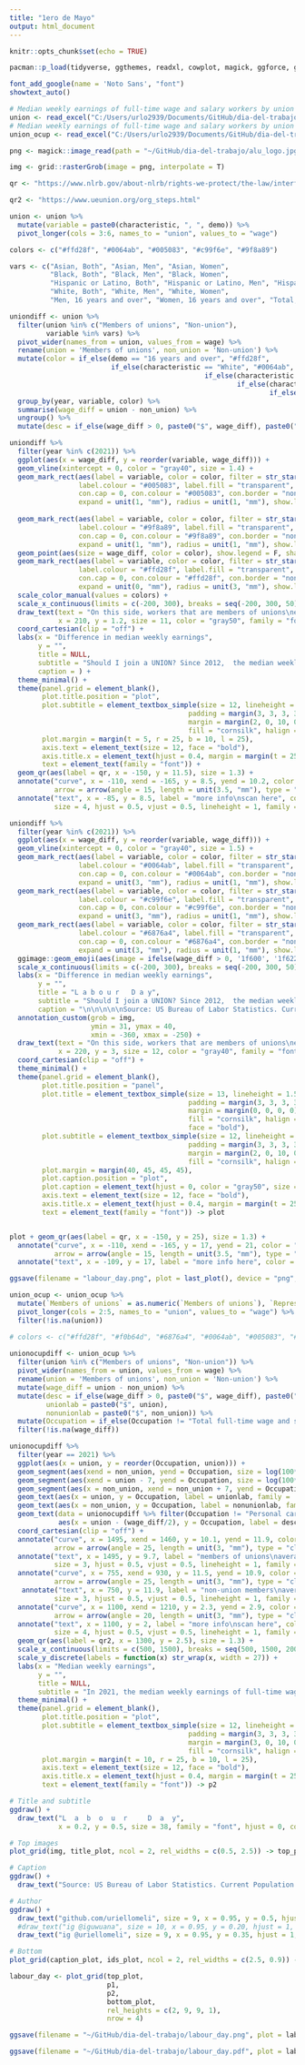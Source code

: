 ```yaml
---
title: "1ero de Mayo"
output: html_document
---
```


```r
knitr::opts_chunk$set(echo = TRUE)
```

```r
pacman::p_load(tidyverse, ggthemes, readxl, cowplot, magick, ggforce, ggtext, RColorBrewer, showtext, grid, ggqr, MetBrewer)

font_add_google(name = 'Noto Sans', "font")
showtext_auto()
```

```r
# Median weekly earnings of full-time wage and salary workers by union affiliation and selected characteristics - annual averages
union <- read_excel("C:/Users/urlo2939/Documents/GitHub/dia-del-trabajo/cpsaat41.xlsx")
# Median weekly earnings of full-time wage and salary workers by union affiliation, occupation, and industry - annual averages
union_ocup <- read_excel("C:/Users/urlo2939/Documents/GitHub/dia-del-trabajo/cpsaat43.xlsx")

png <- magick::image_read(path = "~/GitHub/dia-del-trabajo/alu_logo.jpg")

img <- grid::rasterGrob(image = png, interpolate = T)

qr <- "https://www.nlrb.gov/about-nlrb/rights-we-protect/the-law/interfering-with-employee-rights-section-7-8a1#:~:text=Section%207%20of%20the%20National,of%20collective%20bargaining%20or%20other"

qr2 <- "https://www.ueunion.org/org_steps.html"
```

```r
union <- union %>% 
  mutate(variable = paste0(characteristic, ", ", demo)) %>% 
  pivot_longer(cols = 3:6, names_to = "union", values_to = "wage")

colors <- c("#ffd28f", "#0064ab", "#005083", "#c99f6e", "#9f8a89")

vars <- c("Asian, Both", "Asian, Men", "Asian, Women", 
          "Black, Both", "Black, Men", "Black, Women",
          "Hispanic or Latino, Both", "Hispanic or Latino, Men", "Hispanic or Latino, Women",
          "White, Both", "White, Men", "White, Women",
          "Men, 16 years and over", "Women, 16 years and over", "Total, 16 years and over")

uniondiff <- union %>% 
  filter(union %in% c("Members of unions", "Non-union"),
         variable %in% vars) %>% 
  pivot_wider(names_from = union, values_from = wage) %>% 
  rename(union = 'Members of unions', non_union = 'Non-union') %>% 
  mutate(color = if_else(demo == "16 years and over", "#ffd28f", 
                         if_else(characteristic == "White", "#0064ab",
                                                if_else(characteristic == "Black", "#005083",
                                                        if_else(characteristic == "Asian", "#c99f6e",
                                                                if_else(characteristic == "Hispanic or Latino", "#9f8a89", NA_character_)))))) %>% 
  group_by(year, variable, color) %>% 
  summarise(wage_diff = union - non_union) %>% 
  ungroup() %>% 
  mutate(desc = if_else(wage_diff > 0, paste0("$", wage_diff), paste0("-$", abs(wage_diff))))
```

```r
uniondiff %>% 
  filter(year %in% c(2021)) %>% 
  ggplot(aes(x = wage_diff, y = reorder(variable, wage_diff))) +
  geom_vline(xintercept = 0, color = "gray40", size = 1.4) +
  geom_mark_rect(aes(label = variable, color = color, filter = str_starts(variable, c("Hispanic or Latino, ")), description = desc), 
                 label.colour = "#005083", label.fill = "transparent", label.fontsize = 10, label.buffer = unit(45, 'mm'), label.hjust = 0,
                 con.cap = 0, con.colour = "#005083", con.border = "none",
                 expand = unit(1, "mm"), radius = unit(1, "mm"), show.legend = F) +
  
  geom_mark_rect(aes(label = variable, color = color, filter = str_starts(variable, c("Total, 16 years")), description = desc), 
                 label.colour = "#9f8a89", label.fill = "transparent", label.fontsize = 10, label.buffer = unit(12, 'mm'), label.hjust = 0,
                 con.cap = 0, con.colour = "#9f8a89", con.border = "none", 
                 expand = unit(1, "mm"), radius = unit(1, "mm"), show.legend = F) +
  geom_point(aes(size = wage_diff, color = color), show.legend = F, shape = 21, fill = "white", stroke = 4.5) +
  geom_mark_rect(aes(label = variable, color = color, filter = str_starts(variable, c("Black, ")), description = desc), 
                 label.colour = "#ffd28f", label.fill = "transparent", label.fontsize = 10, 
                 con.cap = 0, con.colour = "#ffd28f", con.border = "none", 
                 expand = unit(0, "mm"), radius = unit(3, "mm"), show.legend = F) +
  scale_color_manual(values = colors) +
  scale_x_continuous(limits = c(-200, 300), breaks = seq(-200, 300, 50), labels = scales::dollar_format()) +
  draw_text(text = "On this side, workers that are members of unions\nearn on average more than non-union workers", 
            x = 210, y = 1.2, size = 11, color = "gray50", family = "font", lineheight = 1, fontface = "bold") +
  coord_cartesian(clip = "off") +
  labs(x = "Difference in median weekly earnings", 
       y = "", 
       title = NULL,
       subtitle = "Should I join a UNION? Since 2012,  the median weekly earnings of full-time wage and salary workers have been larger for Members of Unions than for Non-union workers. 2021 data shows that Hispanic or Latino workers who are members of a union earn an average of $277 more than those who are not members of a union.",
       caption = ) +
  theme_minimal() +
  theme(panel.grid = element_blank(),
        plot.title.position = "plot", 
        plot.subtitle = element_textbox_simple(size = 12, lineheight = 1.1, 
                                            padding = margin(3, 3, 3, 3), 
                                            margin = margin(2, 0, 10, 0), 
                                            fill = "cornsilk", halign = 0, family = "font"),
        plot.margin = margin(t = 5, r = 25, b = 10, l = 25),
        axis.text = element_text(size = 12, face = "bold"),
        axis.title.x = element_text(hjust = 0.4, margin = margin(t = 25), size = 14),
        text = element_text(family = "font")) +
  geom_qr(aes(label = qr, x = -150, y = 11.5), size = 1.3) +
  annotate("curve", x = -110, xend = -165, y = 8.5, yend = 10.2, color = "gray60", curvature = -.45, 
           arrow = arrow(angle = 15, length = unit(3.5, "mm"), type = "closed")) +
  annotate("text", x = -85, y = 8.5, label = "more info\nscan here", color = "gray60", 
           size = 4, hjust = 0.5, vjust = 0.5, lineheight = 1, family = "font") -> p1
```

```r
uniondiff %>% 
  filter(year %in% c(2021)) %>% 
  ggplot(aes(x = wage_diff, y = reorder(variable, wage_diff))) +
  geom_vline(xintercept = 0, color = "gray40", size = 1.5) +
  geom_mark_rect(aes(label = variable, color = color, filter = str_starts(variable, c("Hispanic or Latino, ")), description = desc), 
                 label.colour = "#0064ab", label.fill = "transparent", label.fontsize = 10, label.buffer = unit(40, 'mm'), 
                 con.cap = 0, con.colour = "#0064ab", con.border = "none",
                 expand = unit(3, "mm"), radius = unit(1, "mm"), show.legend = F) +
  geom_mark_rect(aes(label = variable, color = color, filter = str_starts(variable, c("Black, ")), description = desc), 
                 label.colour = "#c99f6e", label.fill = "transparent", label.fontsize = 10, label.buffer = unit(55, 'mm'),
                 con.cap = 0, con.colour = "#c99f6e", con.border = "none",
                 expand = unit(3, "mm"), radius = unit(1, "mm"), show.legend = F) +
  geom_mark_rect(aes(label = variable, color = color, filter = str_starts(variable, c("Total, 16 years")), description = desc), 
                 label.colour = "#6876a4", label.fill = "transparent", label.fontsize = 10, label.buffer = unit(5, 'mm'),
                 con.cap = 0, con.colour = "#6876a4", con.border = "none",
                 expand = unit(3, "mm"), radius = unit(1, "mm"), show.legend = F) +
  ggimage::geom_emoji(aes(image = ifelse(wage_diff > 0, '1f600', '1f622'))) +
  scale_x_continuous(limits = c(-200, 300), breaks = seq(-200, 300, 50), labels = scales::dollar_format()) +
  labs(x = "Difference in median weekly earnings", 
       y = "", 
       title = "L a b o u r   D a y",
       subtitle = "Should I join a UNION? Since 2012,  the median weekly earnings of full-time wage and salary workers have been larger for Members of Unions than for Non-union workers. 2021 data shows that Hispanic or Latino workers who are members of a union earn an average of $277 more than those who are not members of a union.",
       caption = "\n\n\n\n\nSource: US Bureau of Labor Statistics. Current Population Survey 2022.\nData refer to members of a labor union or an employee association similar to a union and to workers who are neither members of a union nor represented by a union on their job.\nPersons whose ethnicity is identified as Hispanic or Latino may be of any race. Data refer to the sole or principal job of full-time wage and salary workers.\nAll self-employed workers are excluded, both those with incorporated businesses and those with unincorporated businesses.\nUpdated population controls are introduced annually with the release of January data.") +
  annotation_custom(grob = img, 
                    ymin = 31, ymax = 40, 
                    xmin = -360, xmax = -250) +
  draw_text(text = "On this side, workers that are members of unions\nearn on average more than non-union workers", 
            x = 220, y = 3, size = 12, color = "gray40", family = "font") +
  coord_cartesian(clip = "off") +
  theme_minimal() +
  theme(panel.grid = element_blank(),
        plot.title.position = "panel", 
        plot.title = element_textbox_simple(size = 13, lineheight = 1.5, 
                                            padding = margin(3, 3, 3, 3), 
                                            margin = margin(0, 0, 0, 0), 
                                            fill = "cornsilk", halign = 0.5, 
                                            face = "bold"), 
        plot.subtitle = element_textbox_simple(size = 12, lineheight = 1, 
                                            padding = margin(3, 3, 3, 3), 
                                            margin = margin(2, 0, 10, 0), 
                                            fill = "cornsilk", halign = 0.5),
        plot.margin = margin(40, 45, 45, 45),
        plot.caption.position = "plot",
        plot.caption = element_text(hjust = 0, color = "gray50", size = 8),
        axis.text = element_text(size = 12, face = "bold"),
        axis.title.x = element_text(hjust = 0.4, margin = margin(t = 25), size = 14),
        text = element_text(family = "font")) -> plot


plot + geom_qr(aes(label = qr, x = -150, y = 25), size = 1.3) +
  annotate("curve", x = -110, xend = -165, y = 17, yend = 21, color = "gray60", curvature = -.45, alpha = 0.9, 
           arrow = arrow(angle = 15, length = unit(3.5, "mm"), type = "closed")) +
  annotate("text", x = -109, y = 17, label = "more info here", color = "gray60", size = 4, hjust = 0, vjust = 0.5)

ggsave(filename = "labour_day.png", plot = last_plot(), device = "png", width = 16, height = 15, units = "in", dpi = "screen")
```

```r
union_ocup <- union_ocup %>% 
  mutate(`Members of unions` = as.numeric(`Members of unions`), `Represented by unions` = as.numeric(`Represented by unions`)) %>% 
  pivot_longer(cols = 2:5, names_to = "union", values_to = "wage") %>% 
  filter(!is.na(union))

# colors <- c("#ffd28f", "#f0b64d", "#6876a4", "#0064ab", "#005083", "#c99f6e", "#9f8a89")
  
unionocupdiff <- union_ocup %>% 
  filter(union %in% c("Members of unions", "Non-union")) %>% 
  pivot_wider(names_from = union, values_from = wage) %>% 
  rename(union = 'Members of unions', non_union = 'Non-union') %>% 
  mutate(wage_diff = union - non_union) %>% 
  mutate(desc = if_else(wage_diff > 0, paste0("$", wage_diff), paste0("-$", abs(wage_diff))),
         unionlab = paste0("$", union),
         nonunionlab = paste0("$", non_union)) %>% 
  mutate(Occupation = if_else(Occupation != "Total full-time wage and salary workers", str_sub(Occupation, 1, nchar(Occupation)-12), Occupation)) %>% 
  filter(!is.na(wage_diff))
```

```r
unionocupdiff %>% 
  filter(year == 2021) %>% 
  ggplot(aes(x = union, y = reorder(Occupation, union))) +
  geom_segment(aes(xend = non_union, yend = Occupation, size = log(100*wage_diff), alpha = 0.95), color = "#cfe1eb", show.legend = F) +
  geom_segment(aes(xend = union - 7, yend = Occupation, size = log(100*wage_diff)), color = "#0064ab", show.legend = F) +
  geom_segment(aes(x = non_union, xend = non_union + 7, yend = Occupation, size = log(100*wage_diff)), color = "#c99f6e", show.legend = F) +
  geom_text(aes(x = union, y = Occupation, label = unionlab, family = 'font'), color = "gray30", nudge_x = 30, size = 3.5) +
  geom_text(aes(x = non_union, y = Occupation, label = nonunionlab, family = 'font'), color = "gray30", nudge_x = -30, size = 3.5) +
  geom_text(data = unionocupdiff %>% filter(Occupation != "Personal care and service occupations" & year == 2021),
            aes(x = union - (wage_diff/2), y = Occupation, label = desc, family = 'font'), color = "gray40", nudge_x = 0, size = 3) +
  coord_cartesian(clip = "off") +
  annotate("curve", x = 1495, xend = 1460, y = 10.1, yend = 11.9, color = "gray60", curvature = .35, 
           arrow = arrow(angle = 25, length = unit(3, "mm"), type = "closed")) +
  annotate("text", x = 1495, y = 9.7, label = "members of unions\naverage median weekly\nearnings by occupation", color = "gray60", 
           size = 3, hjust = 0.5, vjust = 0.5, lineheight = 1, family = "font") +
  annotate("curve", x = 755, xend = 930, y = 11.5, yend = 10.9, color = "gray60", curvature = .35, 
           arrow = arrow(angle = 25, length = unit(3, "mm"), type = "closed")) +
   annotate("text", x = 750, y = 11.9, label = "non-union members\naverage median weekly\nearnings by occupation", color = "gray60", 
           size = 3, hjust = 0.5, vjust = 0.5, lineheight = 1, family = "font") +
  annotate("curve", x = 1100, xend = 1210, y = 2.3, yend = 2.9, color = "gray60", curvature = -.35, 
           arrow = arrow(angle = 20, length = unit(3, "mm"), type = "closed")) +
  annotate("text", x = 1100, y = 2, label = "more info\nscan here", color = "gray60", 
           size = 4, hjust = 0.5, vjust = 0.5, lineheight = 1, family = "font") +
  geom_qr(aes(label = qr2, x = 1300, y = 2.5), size = 1.3) +
  scale_x_continuous(limits = c(500, 1500), breaks = seq(500, 1500, 200), labels = scales::dollar_format()) +
  scale_y_discrete(labels = function(x) str_wrap(x, width = 27)) +
  labs(x = "Median weekly earnings", 
       y = "", 
       title = NULL,
       subtitle = "In 2021, the median weekly earnings of full-time wage and salary workers have been larger for Members of Unions than for Non-union workers. 2021 data shows that workers who are members of a union earn an average more than those who are not members of a union. Members of Unions on Protective service, Construction and extraction, Service, and Installation, maintenance, and repair occupations have on average higher earnings than those not affiliated with a union.") +
  theme_minimal() +
  theme(panel.grid = element_blank(),
        plot.title.position = "plot", 
        plot.subtitle = element_textbox_simple(size = 12, lineheight = 1.1, 
                                            padding = margin(3, 3, 3, 3), 
                                            margin = margin(3, 0, 10, 0), 
                                            fill = "cornsilk", halign = 0),
        plot.margin = margin(t = 10, r = 25, b = 10, l = 25),
        axis.text = element_text(size = 12, face = "bold"),
        axis.title.x = element_text(hjust = 0.4, margin = margin(t = 25), size = 14),
        text = element_text(family = "font")) -> p2
```

```r
# Title and subtitle
ggdraw() +
  draw_text("L  a  b  o  u  r     D  a  y", 
            x = 0.2, y = 0.5, size = 38, family = "font", hjust = 0, colour = "red3", fontface = "bold") -> title_plot

# Top images
plot_grid(img, title_plot, ncol = 2, rel_widths = c(0.5, 2.5)) -> top_plot
```

```r
# Caption
ggdraw() +
  draw_text("Source: US Bureau of Labor Statistics. Current Population Survey 2022.\nData refer to members of a labor union or an employee association similar to a union and to workers who are neither members of a union nor represented by a union on their job.\nPersons whose ethnicity is identified as Hispanic or Latino may be of any race. Data refer to the sole or principal job of full-time wage and salary workers. All self-employed workers\nare excluded, both those with incorporated businesses and those with unincorporated businesses. Updated population controls are introduced annually with the release of January data.\nEffective with January 2020 data, occupations reflect the introduction of the 2018 Census occupational classification system, derived from the 2018 Standard Occupational Classification (SOC).", size = 8, x = 0.01, y = 0.5, hjust = 0, color = "gray50", family = "font") -> caption_plot

# Author
ggdraw() +
  draw_text("github.com/uriellomeli", size = 9, x = 0.95, y = 0.5, hjust = 1, color = "gray80", family = "font") +
  #draw_text("ig @iguwuana", size = 10, x = 0.95, y = 0.20, hjust = 1, color = "gray70", family = "font") +
  draw_text("ig @uriellomeli", size = 9, x = 0.95, y = 0.35, hjust = 1, color = "gray80", family = "font") -> ids_plot

# Bottom
plot_grid(caption_plot, ids_plot, ncol = 2, rel_widths = c(2.5, 0.9)) -> bottom_plot
```

```r
labour_day <- plot_grid(top_plot,
                        p1, 
                        p2,
                        bottom_plot, 
                        rel_heights = c(2, 9, 9, 1),
                        nrow = 4)
```

```r
ggsave(filename = "~/GitHub/dia-del-trabajo/labour_day.png", plot = labour_day, height = 23, width = 12, units = "in", dpi = "screen")

ggsave(filename = "~/GitHub/dia-del-trabajo/labour_day.pdf", plot = labour_day, height = 23, width = 12, device = "pdf")
```






